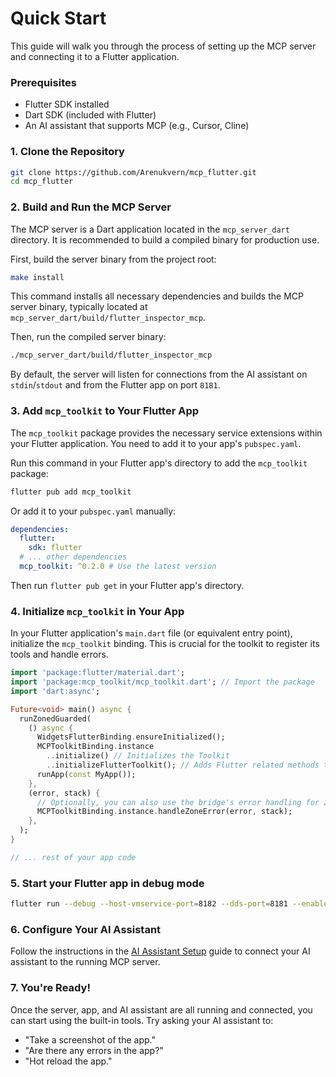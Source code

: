 # Quick Start

This guide will walk you through the process of setting up the MCP server and connecting it to a Flutter application.

### Prerequisites

- Flutter SDK installed
- Dart SDK (included with Flutter)
- An AI assistant that supports MCP (e.g., Cursor, Cline)

### 1. Clone the Repository

```bash
git clone https://github.com/Arenukvern/mcp_flutter.git
cd mcp_flutter
```

### 2. Build and Run the MCP Server

The MCP server is a Dart application located in the `mcp_server_dart` directory. It is recommended to build a compiled binary for production use.

First, build the server binary from the project root:

```bash
make install
```

This command installs all necessary dependencies and builds the MCP server binary, typically located at `mcp_server_dart/build/flutter_inspector_mcp`.

Then, run the compiled server binary:

```bash
./mcp_server_dart/build/flutter_inspector_mcp
```

By default, the server will listen for connections from the AI assistant on `stdin`/`stdout` and from the Flutter app on port `8181`.

### 3. Add `mcp_toolkit` to Your Flutter App

The `mcp_toolkit` package provides the necessary service extensions within your Flutter application. You need to add it to your app's `pubspec.yaml`.

Run this command in your Flutter app's directory to add the `mcp_toolkit` package:

```bash
flutter pub add mcp_toolkit
```

Or add it to your `pubspec.yaml` manually:

```yaml
dependencies:
  flutter:
    sdk: flutter
  # ... other dependencies
  mcp_toolkit: ^0.2.0 # Use the latest version
```

Then run `flutter pub get` in your Flutter app's directory.

### 4. Initialize `mcp_toolkit` in Your App

In your Flutter application's `main.dart` file (or equivalent entry point), initialize the `mcp_toolkit` binding. This is crucial for the toolkit to register its tools and handle errors.

```dart
import 'package:flutter/material.dart';
import 'package:mcp_toolkit/mcp_toolkit.dart'; // Import the package
import 'dart:async';

Future<void> main() async {
  runZonedGuarded(
    () async {
      WidgetsFlutterBinding.ensureInitialized();
      MCPToolkitBinding.instance
        ..initialize() // Initializes the Toolkit
        ..initializeFlutterToolkit(); // Adds Flutter related methods to the MCP server
      runApp(const MyApp());
    },
    (error, stack) {
      // Optionally, you can also use the bridge's error handling for zone errors
      MCPToolkitBinding.instance.handleZoneError(error, stack);
    },
  );
}

// ... rest of your app code
```

### 5. Start your Flutter app in debug mode

```bash
flutter run --debug --host-vmservice-port=8182 --dds-port=8181 --enable-vm-service --disable-service-auth-codes
```

### 6. Configure Your AI Assistant

Follow the instructions in the [AI Assistant Setup](AI_Assistant_Setup.md) guide to connect your AI assistant to the running MCP server.

### 7. You're Ready!

Once the server, app, and AI assistant are all running and connected, you can start using the built-in tools. Try asking your AI assistant to:

- "Take a screenshot of the app."
- "Are there any errors in the app?"
- "Hot reload the app."
